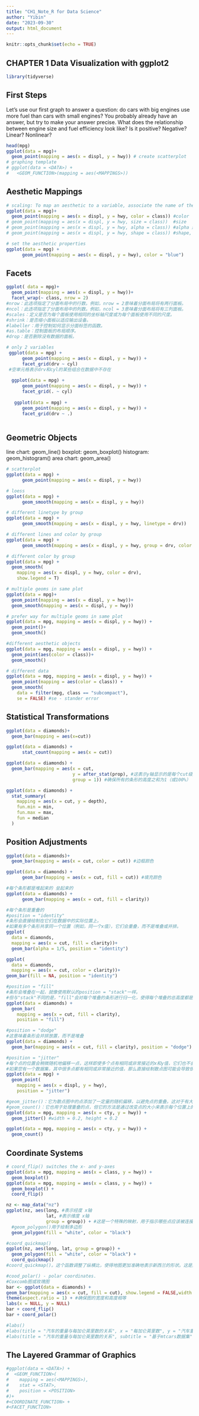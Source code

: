 ```yaml
---
title: "CH1_Note_R for Data Science"
author: "Yibin"
date: "2023-09-30"
output: html_document
---
```


```r
knitr::opts_chunk$set(echo = TRUE)
```

## CHAPTER 1 Data Visualization with ggplot2
```r
library(tidyverse)
```

## First Steps
Let’s use our first graph to answer a question: do cars with big engines use more fuel than cars with small engines? You probably already have an answer, but try to make your answer precise. What does the relationship between engine size and fuel efficiency look like? Is it positive? Negative? Linear? Nonlinear?
```r
head(mpg)
ggplot(data = mpg)+
  geom_point(mapping = aes(x = displ, y = hwy)) # create scatterplot
# graphing template
# ggplot(data = <DATA>) +
#   <GEOM_FUNCTION>(mapping = aes(<MAPPINGS>))
```
## Aesthetic Mappings
```r
# scaling: To map an aesthetic to a variable, associate the name of the aesthetic to the name of the variable inside aes(). ggplot2 will automatically assign a unique level of the aesthetic (here a unique color, size) to each unique value of the variable
ggplot(data = mpg)+
  geom_point(mapping = aes(x = displ, y = hwy, color = class)) #color
# geom_point(mapping = aes(x = displ, y = hwy, size = class))  #size
# geom_point(mapping = aes(x = displ, y = hwy, alpha = class)) #alpha 透明度
# geom_point(mapping = aes(x = displ, y = hwy, shape = class)) #shape, only 6 types of shape

# set the aesthetic properties
ggplot(data = mpg) +
      geom_point(mapping = aes(x = displ, y = hwy), color = "blue")
```

## Facets
```r
ggplot( data = mpg)+
  geom_point(mapping = aes(x = displ, y = hwy))+
  facet_wrap(~ class, nrow = 2)
#nrow：此选项指定了分面布局中的行数。例如，nrow = 2意味着分面布局将有两行面板。
#ncol：此选项指定了分面布局中的列数。例如，ncol = 3意味着分面布局将有三列面板。
#scales：定义是否为每个面板使用相同的坐标轴尺度或为每个面板使用不同的尺度。
#shrink：是否缩小面板以适应输出设备。
#labeller：用于控制如何显示分面标签的函数。
#as.table：控制面板的布局顺序。
#drop：是否删除没有数据的面板。

# only 2 variables
 ggplot(data = mpg) +
      geom_point(mapping = aes(x = displ, y = hwy)) +
      facet_grid(drv ~ cyl)
 #空单元格表示drv和cyl的某些组合在数据中不存在
 
  ggplot(data = mpg) +
      geom_point(mapping = aes(x = displ, y = hwy)) +
      facet_grid(. ~ cyl)
  
   ggplot(data = mpg) +
      geom_point(mapping = aes(x = displ, y = hwy)) +
      facet_grid(drv ~ .)
 
```

## Geometric Objects
line chart: geom_line()
boxplot: geom_boxplot()
histogram: geom_histogram()
area chart: geom_area()
```r
# scatterplot
ggplot(data = mpg) +
      geom_point(mapping = aes(x = displ, y = hwy))

# loess
ggplot(data = mpg) +
      geom_smooth(mapping = aes(x = displ, y = hwy))

# different linetype by group
ggplot(data = mpg) +
      geom_smooth(mapping = aes(x = displ, y = hwy, linetype = drv))

# different lines and color by group
ggplot(data = mpg) +
      geom_smooth(mapping = aes(x = displ, y = hwy, group = drv, color = drv))

# different color by group
ggplot(data = mpg) +
  geom_smooth(
    mapping = aes(x = displ, y = hwy, color = drv),
    show.legend = T)

# multiple geoms in same plot
ggplot(data = mpg)+
  geom_point(mapping = aes(x = displ, y = hwy))+
  geom_smooth(mapping = aes(x = displ, y = hwy))

# prefer way for multiple geoms in same plot
ggplot(data = mpg, mapping = aes(x = displ, y = hwy)) +
  geom_point()+
  geom_smooth()

#different aesthetic objects
ggplot(data = mpg, mapping = aes(x = displ, y = hwy)) +
  geom_point(aes(color = class))+
  geom_smooth()

# different data
ggplot(data = mpg, mapping = aes(x = displ, y = hwy)) + 
  geom_point(mapping = aes(color = class)) + 
  geom_smooth(
    data = filter(mpg, class == "subcompact"), 
    se = FALSE) #se - stander error
```

## Statistical Transformations
```r
ggplot(data = diamonds)+
  geom_bar(mapping = aes(x=cut))

ggplot(data = diamonds) +
      stat_count(mapping = aes(x = cut))

ggplot(data = diamonds) + 
  geom_bar(mapping = aes(x = cut, 
                         y = after_stat(prop), #这表示y轴显示的是每个cut级别的比例，而不是计数
                         group = 1)) #确保所有的条形的高度之和为1（或100%）

ggplot(data = diamonds) + 
  stat_summary(
    mapping = aes(x = cut, y = depth),
    fun.min = min,
    fun.max = max,
    fun = median
  )
```

## Position Adjustments
```r
ggplot(data = diamonds)+
  geom_bar(mapping = aes(x = cut, color = cut)) #边框颜色

ggplot(data = diamonds) +
      geom_bar(mapping = aes(x = cut, fill = cut)) #填充颜色

#每个条形都是堆起来的 垒起来的
ggplot(data = diamonds) +
      geom_bar(mapping = aes(x = cut, fill = clarity))

#每个条形是重叠的
#position = "identity"
#条形会直接绘制在它们在数据中的实际位置上。
#如果有多个条形共享同一个位置（例如，同一个x值），它们会重叠，而不是堆叠或并排。
ggplot(
  data = diamonds,
  mapping = aes(x = cut, fill = clarity))+
  geom_bar(alpha = 1/5, position = "identity")

ggplot(
  data = diamonds,
  mapping = aes(x = cut, color = clarity))+
geom_bar(fill = NA, position = "identity")

#position = "fill"
#条形会堆叠在一起，就像使用默认的position = "stack"一样。
#但与"stack"不同的是，"fill"会对每个堆叠的条形进行归一化，使得每个堆叠的总高度都是1或100%
ggplot(data = diamonds) +
  geom_bar(
    mapping = aes(x = cut, fill = clarity),
    position = "fill")

#position = "dodge"
#这意味着条形会并排放置，而不是堆叠
ggplot(data = diamonds) +
  geom_bar(mapping = aes(x = cut, fill = clarity), position = "dodge")

#position = "jitter"
#每个点的位置会稍微随机地偏移一点，这样即使多个点有相同或非常接近的x和y值，它们也不会完全重叠
#如果您有一个数据集，其中很多点都有相同或非常接近的值，那么直接绘制散点图可能会导致很多点重叠，使得很难看到每个点。在这种情况下，使用position = "jitter"可以帮助提高图形的可读性
ggplot(data = mpg) +
  geom_point(
    mapping = aes(x = displ, y = hwy),
    position = "jitter")

#geom_jitter()：它为散点图中的点添加了一定量的随机偏移，以避免点的重叠。这对于有大量重叠点的数据集特别有用。
#geom_count()：它也用于处理重叠的点，但它的方法是通过改变点的大小来表示每个位置上的点的数量。换句话说，它会计算每个位置上的点的数量，并使用大小不同的点来表示这些数量
ggplot(data = mpg, mapping = aes(x = cty, y = hwy)) +
  geom_jitter() #width = 0.2, height = 0.2

ggplot(data = mpg, mapping = aes(x = cty, y = hwy)) +
  geom_count()
```

## Coordinate Systems
```r
# coord_flip() switches the x- and y-axes
ggplot(data = mpg, mapping = aes(x = class, y = hwy)) +
  geom_boxplot()
ggplot(data = mpg, mapping = aes(x = class, y = hwy)) +
  geom_boxplot() +
  coord_flip()

nz <- map_data("nz")
ggplot(nz, aes(long, #表示经度 x轴
               lat, #表示维度 x轴
               group = group)) + #这是一个特殊的映射，用于指示哪些点应该被连接在一起或被视为一个组。在绘制地图的多边形时，它确保每个地理区域的边界被正确地绘制
  #geom_polygon()用于绘制多边形
  geom_polygon(fill = "white", color = "black")

#coord_quickmap() 
ggplot(nz, aes(long, lat, group = group)) +
  geom_polygon(fill = "white", color = "black") +
  coord_quickmap()
#coord_quickmap()。这个函数调整了纵横比，使得地图更加准确地表示新西兰的形状。这是因为地球是一个球体，所以在二维地图上直接绘制经纬度可能会导致扭曲。coord_quickmap()提供了一个快速的方法来调整这种扭曲，尤其是对于较小的地区。

#cood_polar() - polar coordinates.
#Coxcomb图或玫瑰图
bar <- ggplot(data = diamonds) +
geom_bar(mapping = aes(x = cut, fill = cut), show.legend = FALSE,width = 1)+ #确保条形之间没有间隙
theme(aspect.ratio = 1) + #确保图的宽度和高度相等
labs(x = NULL, y = NULL)
bar + coord_flip()
bar + coord_polar()

#labs()
#labs(title = "汽车的重量与每加仑英里数的关系", x = "每加仑英里数", y = "汽车重量")
#labs(title = "汽车的重量与每加仑英里数的关系", subtitle = "基于mtcars数据集", caption = "数据来源：R内置数据集")
```

## The Layered Grammar of Graphics
```r
#ggplot(data = <DATA>) +
#  <GEOM_FUNCTION>(
#    mapping = aes(<MAPPINGS>),
#    stat = <STAT>,
#    position = <POSITION>
#)+ 
#<COORDINATE_FUNCTION> + 
#<FACET_FUNCTION>
```